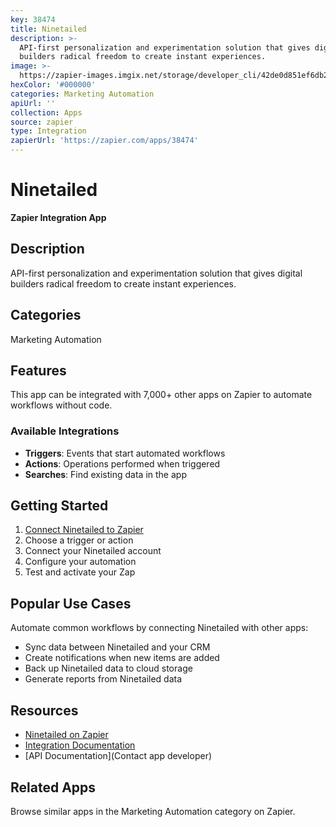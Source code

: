 ```yaml
---
key: 38474
title: Ninetailed
description: >-
  API-first personalization and experimentation solution that gives digital
  builders radical freedom to create instant experiences.
image: >-
  https://zapier-images.imgix.net/storage/developer_cli/42de0d851ef6db233d9b11cb40468a46_2.png?auto=format%2Ccompress&ixlib=python-3.0.0&q=50
hexColor: '#000000'
categories: Marketing Automation
apiUrl: ''
collection: Apps
source: zapier
type: Integration
zapierUrl: 'https://zapier.com/apps/38474'
---
```

# Ninetailed

**Zapier Integration App**

## Description

API-first personalization and experimentation solution that gives digital builders radical freedom to create instant experiences.

## Categories

Marketing Automation

## Features

This app can be integrated with 7,000+ other apps on Zapier to automate workflows without code.

### Available Integrations

- **Triggers**: Events that start automated workflows
- **Actions**: Operations performed when triggered
- **Searches**: Find existing data in the app

## Getting Started

1. [Connect Ninetailed to Zapier](https://zapier.com/apps/38474)
2. Choose a trigger or action
3. Connect your Ninetailed account
4. Configure your automation
5. Test and activate your Zap

## Popular Use Cases

Automate common workflows by connecting Ninetailed with other apps:

- Sync data between Ninetailed and your CRM
- Create notifications when new items are added
- Back up Ninetailed data to cloud storage
- Generate reports from Ninetailed data

## Resources

- [Ninetailed on Zapier](https://zapier.com/apps/38474)
- [Integration Documentation](https://zapier.com/apps/38474/integrations)
- [API Documentation](Contact app developer)

## Related Apps

Browse similar apps in the Marketing Automation category on Zapier.
